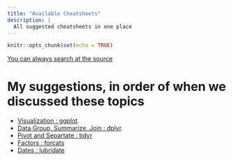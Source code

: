 ```yaml
---
title: "Available Cheatsheets"
description: |
  All suggested cheatsheets in one place
---
```


```r
knitr::opts_chunk$set(echo = TRUE)
```

[You can always search at the source](https://www.rstudio.com/resources/cheatsheets/)


# My suggestions, in order of when we discussed these topics

- [Visualization : ggplot](https://rstudio.github.io/cheatsheets/data-visualization.pdf).
- [Data Group, Summarize, Join : dplyr](https://rstudio.github.io/cheatsheets/data-transformation.pdf).
- [Pivot and Separtate : tidyr](https://rstudio.github.io/cheatsheets/tidyr.pdf)
- [Factors : forcats](https://rstudio.github.io/cheatsheets/factors.pdf)
- [Dates : lubridate](https://rstudio.github.io/cheatsheets/lubridate.pdf)
<!-- - [Data Transformation Cheat Sheet](https://github.com/rstudio/cheatsheets/blob/master/data-transformation.pdf). -->
